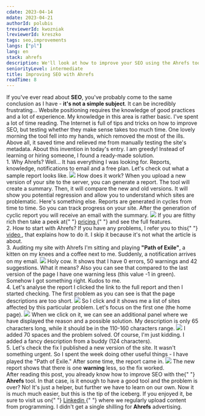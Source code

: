 ```yaml
---
cdate: 2023-04-14
mdate: 2023-04-21
authorId: polubis
treviewerId: kwozniak
lreviewerId: kreszko
tags: seo,improvements
langs: ["pl"]
lang: en
stack: ahrefs
description: We'll look at how to improve your SEO using the Ahrefs tool and we'll play with the reports that are available in the free plan.
seniorityLevel: intermediate
title: Improving SEO with Ahrefs
readTime: 8
---
```


<Prelude>
  <M>
    If you've ever read about <B>SEO</B>, you've probably come to the same
    conclusion as I have - <B>it's not a simple subject</B>. It can be
    incredibly frustrating...
  </M>
  <M>
    Website positioning requires the knowledge of good practices and a lot of
    experience. My knowledge in this area is rather basic. I've spent a lot of
    time reading. The Internet is full of tips and tricks on how to improve SEO,
    but testing whether they make sense takes too much time.
  </M>
  <M>
    One lovely morning the tool fell into my hands, which removed the most of
    the ills. Above all, it saved time and relieved me from manually testing the
    site's metadata. About this invention in today's entry.
  </M>
  <Hint hasBg>
    I am greedy! Instead of learning or hiring someone, I found a ready-made
    solution.
  </Hint>
</Prelude>

<Section>
  <XL>1. Why Ahrefs?</XL>
  <M>
    Well... It has everything I was looking for. Reports, knowledge,
    notifications to email and a free plan. Let's check out what a sample report
    looks like.
  </M>
  <Image
    rolled
    src="/assets/improving-seo-with-ahrefs/ahrefs-report.jpg"
    description="Everything simple and easy to read"
  />
  <M>
    How does it work? When you upload a new version of your site to the server,
    you can generate a report. The tool will create a summary. Then, it will
    compare the new and old versions. It will show you potential regression and
    allow you to understand which sites are problematic.
  </M>
  <M>
    Here's something else. Reports are generated in cycles from time to time. So
    you can track progress on your site. After the generation of cyclic report
    you will receive an email with the summary.
  </M>
  <Image
    rolled
    src="/assets/improving-seo-with-ahrefs/ahrefs.jpg"
    description="Good morning from Ahrefs"
  />
  <Hint hasBg>
    If you are filthy rich then take a peek at{" "}
    <A href="https://ahrefs.com/pricing" outside>
      pricing
    </A>{" "}
    and see the full features.
  </Hint>
</Section>

<Section>
  <XL>2. How to start with Ahrefs?</XL>
  <List items="Create an account,Connect the site,Sign in,Go to Side Audit tab,Generate first report" />
  <M>
    If you have any problems, I refer you to this{" "}
    <A href="https://www.youtube.com/watch?v=oJPGa0J6p5Q&t=1s" outside>
      video
    </A>
    , that explains how to do it. I skip it because it's not what the article is
    about.
  </M>
</Section>

<Section>
  <XL>3. Auditing my site with Ahrefs</XL>
  <M>
    I'm sitting and playing <B>"Path of Exile"</B>, a kitten on my knees and a
    coffee next to me. Suddenly, a notification arrives on my email.
  </M>
  <Image
    rolled
    src="/assets/improving-seo-with-ahrefs/ahrefs.jpg"
    description="Looks like some kind of problem :/"
  />
  <M>
    Holy cow. It shows that I have 0 errors, 50 warnings and 42 suggestions.
    What it means?
  </M>
  <List items="Errors will definitely affect your site negatively, Warnings may affect your site negatively, Suggestions are additional improvements for SEO purists" />
  <M>
    Also you can see that compared to the last version of the page I have one
    warning less (this value -1 in green).
  </M>
  <Hint hasBg>Somehow I got something right. Kudos to me.</Hint>
</Section>

<Section>
  <XL>4. Let's analyse the report</XL>
  <M>
    I clicked the link to the full report and then I started checking. The first
    problem as you can see is that the page descriptions are too short.
  </M>
  <Image
    rolled src="/assets/improving-seo-with-ahrefs/description-link.jpg" description="Description too short" />
  <M>
    So I click and it shows me a list of sites affected by this particular
    problem. Let's focus on the first one (the home page).
  </M>
  <Image
    rolled src="/assets/improving-seo-with-ahrefs/problems.jpg" description="Some SEO problems" />
  <M>
    When we click on it, we can see an additional panel where we have displayed
    the reason and a possible solution. My description is only 65 characters
    long, while it should be in the 110-160 characters range.
  </M>
  <Image
    rolled
    src="/assets/improving-seo-with-ahrefs/panel.png"
    description="1 warning and 1 suggestion"
  />
  <M>
    I added 70 spaces and the problem solved. Of course, I'm just kidding. I
    added a fancy description from a buddy (124 characters).
  </M>
</Section>

<Section>
  <XL>5. Let's check the fix</XL>
  <M>
    I published a new version of the site. It wasn't something urgent. So I
    spent the week doing other useful things - I have played the "Path of
    Exile." After some time, the report came in.
  </M>
  <Image
    rolled
    src="/assets/improving-seo-with-ahrefs/final.jpg"
    description="Now better"
  />
  <M>
    The new report shows that there is one <B>warning</B> less, so the fix
    worked.
  </M>
</Section>

<Summary>
  <M>
    After reading this post, you already know how to improve SEO with the{" "}
    <B>Ahrefs</B> tool. In that case, is it enough to have a good tool and the
    problem is over? No! It's just a helper, but further we have to learn on our
    own. Now it is much much easier, but this is the tip of the iceberg.
  </M>
  <M>
    If you enjoyed it, be sure to visit us on{" "}
    <A href="https://www.linkedin.com/in/adrian-po%C5%82ubi%C5%84ski-281ab2172/" outside>
      Linkedin
    </A>{" "}
    where we regularly upload content from programming.
  </M>
  <Hint hasBg>
    I didn't get a single shilling for <B>Ahrefs</B> advertising.
  </Hint>
</Summary>
